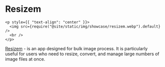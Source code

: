 # Resizem

```mdx-code-block
<p style={{ "text-align": "center" }}>
  <img src={require("@site/static/img/showcase/resizem.webp").default} />
  <br />
</p>
```

[Resizem](https://github.com/barats/resizem) - is an app designed for bulk image process. It is particularly useful for users who need to resize, convert, and manage large numbers of image files at once.
